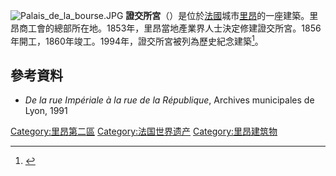 [[File:Palais_de_la_bourse.JPG|thumb]]
'''證交所宮'''（{{lang-fr|Palais de la Bourse}}）是位於[[法國|法國]]城市[[里昂|里昂]]的一座建築。里昂商工會的總部所在地。1853年，里昂當地產業界人士決定修建證交所宮。1856年開工，1860年竣工。1994年，證交所宮被列為歷史紀念建築<ref>{{cite web |title=Monuments historiques — Palais du Commerce |url=http://www.culture.gouv.fr/public/mistral/merimee_fr?ACTION=CHERCHER&FIELD_1=REF&VALUE_1=PA00117979 |publisher=Mérimée |language=fr |accessdate=20 September 2010 |archive-date=2014-12-05 |archive-url=https://web.archive.org/web/20141205082212/http://www.culture.gouv.fr/public/mistral/merimee_fr?ACTION=CHERCHER&FIELD_1=REF&VALUE_1=PA00117979 |dead-url=no }}</ref>。

==參考資料==
{{Reflist}}
* ''De la rue Impériale à la rue de la République'', Archives municipales de Lyon, 1991

{{coord|45|45|50|N|4|50|11|E|type:landmark_source:kolossus-frwiki|display=title}}

[[Category:里昂第二區|Category:里昂第二區]]
[[Category:法国世界遗产|Category:法国世界遗产]]
[[Category:里昂建筑物|Category:里昂建筑物]]